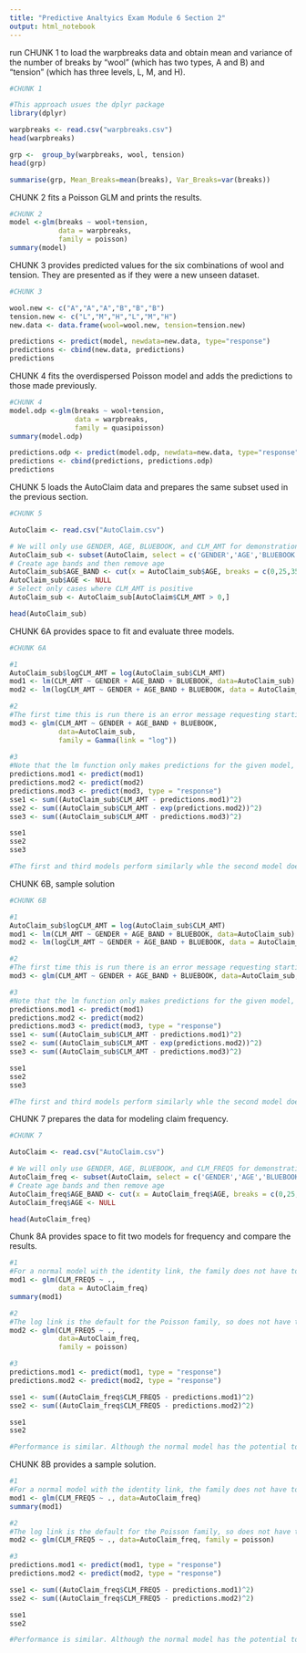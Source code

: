 ---
title: "Predictive Analtyics Exam Module 6 Section 2"
output: html_notebook
---

run CHUNK 1 to load the warpbreaks data and obtain mean and variance of the number of breaks by "wool" (which has two types, A and B) and "tension" (which has three levels, L, M, and H).

```{r}
#CHUNK 1

#This approach usues the dplyr package
library(dplyr)

warpbreaks <- read.csv("warpbreaks.csv")
head(warpbreaks)

grp <-  group_by(warpbreaks, wool, tension)
head(grp)

summarise(grp, Mean_Breaks=mean(breaks), Var_Breaks=var(breaks))
```

CHUNK 2 fits a Poisson GLM and prints the results.

```{r}
#CHUNK 2
model <-glm(breaks ~ wool+tension, 
            data = warpbreaks, 
            family = poisson)
summary(model)

```

CHUNK 3 provides predicted values for the six combinations of wool and tension. They are presented as if they were a new unseen dataset.

```{r}
#CHUNK 3

wool.new <- c("A","A","A","B","B","B")
tension.new <- c("L","M","H","L","M","H")
new.data <- data.frame(wool=wool.new, tension=tension.new)

predictions <- predict(model, newdata=new.data, type="response")
predictions <- cbind(new.data, predictions)
predictions

```

CHUNK 4 fits the overdispersed Poisson model and adds the predictions to those made previously.

```{r}
#CHUNK 4
model.odp <-glm(breaks ~ wool+tension, 
                data = warpbreaks, 
                family = quasipoisson)
summary(model.odp)

predictions.odp <- predict(model.odp, newdata=new.data, type="response")
predictions <- cbind(predictions, predictions.odp)
predictions

```

CHUNK 5 loads the AutoClaim data and prepares the same subset used in the previous section.

```{r}
#CHUNK 5

AutoClaim <- read.csv("AutoClaim.csv")

# We will only use GENDER, AGE, BLUEBOOK, and CLM_AMT for demonstration
AutoClaim_sub <- subset(AutoClaim, select = c('GENDER','AGE','BLUEBOOK','CLM_AMT'))
# Create age bands and then remove age
AutoClaim_sub$AGE_BAND <- cut(x = AutoClaim_sub$AGE, breaks = c(0,25,35,45,55,65,85))
AutoClaim_sub$AGE <- NULL
# Select only cases where CLM_AMT is positive
AutoClaim_sub <- AutoClaim_sub[AutoClaim$CLM_AMT > 0,]

head(AutoClaim_sub)

```

CHUNK 6A provides space to fit and evaluate three models.

```{r, echo = FALSE}
#CHUNK 6A

#1
AutoClaim_sub$logCLM_AMT = log(AutoClaim_sub$CLM_AMT)
mod1 <- lm(CLM_AMT ~ GENDER + AGE_BAND + BLUEBOOK, data=AutoClaim_sub)
mod2 <- lm(logCLM_AMT ~ GENDER + AGE_BAND + BLUEBOOK, data = AutoClaim_sub)

#2
#The first time this is run there is an error message requesting starting values. One source of starting values would be the coefficients  (rounding is fine) from the 
mod3 <- glm(CLM_AMT ~ GENDER + AGE_BAND + BLUEBOOK, 
            data=AutoClaim_sub, 
            family = Gamma(link = "log"))
  
#3
#Note that the lm function only makes predictions for the given model, hence in the second case the predictions must be exponentiated to put them on the scale of the original observations.
predictions.mod1 <- predict(mod1)
predictions.mod2 <- predict(mod2)
predictions.mod3 <- predict(mod3, type = "response")
sse1 <- sum((AutoClaim_sub$CLM_AMT - predictions.mod1)^2)
sse2 <- sum((AutoClaim_sub$CLM_AMT - exp(predictions.mod2))^2)
sse3 <- sum((AutoClaim_sub$CLM_AMT - predictions.mod3)^2)

sse1
sse2
sse3

#The first and third models perform similarly whle the second model does slighly less well. Because none of the claim amounts was close to zero, the fact that model 1 allows negative predictions did not affect the results.


```

CHUNK 6B, sample solution

```{r, echo = FALSE}
#CHUNK 6B

#1
AutoClaim_sub$logCLM_AMT = log(AutoClaim_sub$CLM_AMT)
mod1 <- lm(CLM_AMT ~ GENDER + AGE_BAND + BLUEBOOK, data=AutoClaim_sub)
mod2 <- lm(logCLM_AMT ~ GENDER + AGE_BAND + BLUEBOOK, data = AutoClaim_sub)

#2
#The first time this is run there is an error message requesting starting values. One source of starting values would be the coefficients  (rounding is fine) from the 
mod3 <- glm(CLM_AMT ~ GENDER + AGE_BAND + BLUEBOOK, data=AutoClaim_sub, family = Gamma(link = "log"))

#3
#Note that the lm function only makes predictions for the given model, hence in the second case the predictions must be exponentiated to put them on the scale of the original observations.
predictions.mod1 <- predict(mod1)
predictions.mod2 <- predict(mod2)
predictions.mod3 <- predict(mod3, type = "response")
sse1 <- sum((AutoClaim_sub$CLM_AMT - predictions.mod1)^2)
sse2 <- sum((AutoClaim_sub$CLM_AMT - exp(predictions.mod2))^2)
sse3 <- sum((AutoClaim_sub$CLM_AMT - predictions.mod3)^2)

sse1
sse2
sse3

#The first and third models perform similarly whle the second model does slighly less well. Because none of the claim amounts was close to zero, the fact that model 1 allows negative predictions did not affect the results.

```

CHUNK 7 prepares the data for modeling claim frequency.

```{r}
#CHUNK 7

AutoClaim <- read.csv("AutoClaim.csv")

# We will only use GENDER, AGE, BLUEBOOK, and CLM_FREQ5 for demonstration
AutoClaim_freq <- subset(AutoClaim, select = c('GENDER','AGE','BLUEBOOK','CLM_FREQ5'))
# Create age bands and then remove age
AutoClaim_freq$AGE_BAND <- cut(x = AutoClaim_freq$AGE, breaks = c(0,25,35,45,55,65,85))
AutoClaim_freq$AGE <- NULL

head(AutoClaim_freq)

```

Chunk 8A provides space to fit two models for frequency and compare the results.

```{r}
#1
#For a normal model with the identity link, the family does not have to be specified.
mod1 <- glm(CLM_FREQ5 ~ ., 
            data = AutoClaim_freq)
summary(mod1)

#2
#The log link is the default for the Poisson family, so does not have to specified.
mod2 <- glm(CLM_FREQ5 ~ ., 
            data=AutoClaim_freq, 
            family = poisson)

#3
predictions.mod1 <- predict(mod1, type = "response")
predictions.mod2 <- predict(mod2, type = "response")

sse1 <- sum((AutoClaim_freq$CLM_FREQ5 - predictions.mod1)^2)
sse2 <- sum((AutoClaim_freq$CLM_FREQ5 - predictions.mod2)^2)

sse1
sse2

#Performance is similar. Although the normal model has the potential to predict negative values, it turns out that the minimum prediction is 0.48 claims.

```

CHUNK 8B provides a sample solution. 

```{r}
#1
#For a normal model with the identity link, the family does not have to be specified.
mod1 <- glm(CLM_FREQ5 ~ ., data=AutoClaim_freq)
summary(mod1)

#2
#The log link is the default for the Poisson family, so does not have to specified.
mod2 <- glm(CLM_FREQ5 ~ ., data=AutoClaim_freq, family = poisson)

#3
predictions.mod1 <- predict(mod1, type = "response")
predictions.mod2 <- predict(mod2, type = "response")

sse1 <- sum((AutoClaim_freq$CLM_FREQ5 - predictions.mod1)^2)
sse2 <- sum((AutoClaim_freq$CLM_FREQ5 - predictions.mod2)^2)

sse1
sse2

#Performance is similar. Although the normal model has the potential to predict negative values, it turns out that the minimum prediction is 0.48 claims.

```


